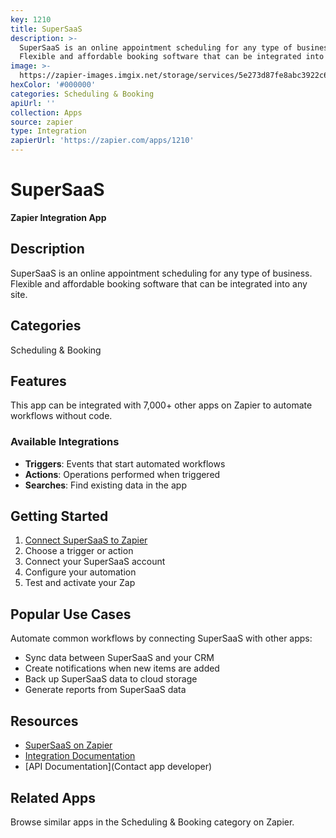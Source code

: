 ```yaml
---
key: 1210
title: SuperSaaS
description: >-
  SuperSaaS is an online appointment scheduling for any type of business.
  Flexible and affordable booking software that can be integrated into any site.
image: >-
  https://zapier-images.imgix.net/storage/services/5e273d87fe8abc3922c6a7388cfa4c81.png?auto=format%2Ccompress&ixlib=python-3.0.0&q=50
hexColor: '#000000'
categories: Scheduling & Booking
apiUrl: ''
collection: Apps
source: zapier
type: Integration
zapierUrl: 'https://zapier.com/apps/1210'
---
```

# SuperSaaS

**Zapier Integration App**

## Description

SuperSaaS is an online appointment scheduling for any type of business. Flexible and affordable booking software that can be integrated into any site.

## Categories

Scheduling & Booking

## Features

This app can be integrated with 7,000+ other apps on Zapier to automate workflows without code.

### Available Integrations

- **Triggers**: Events that start automated workflows
- **Actions**: Operations performed when triggered
- **Searches**: Find existing data in the app

## Getting Started

1. [Connect SuperSaaS to Zapier](https://zapier.com/apps/1210)
2. Choose a trigger or action
3. Connect your SuperSaaS account
4. Configure your automation
5. Test and activate your Zap

## Popular Use Cases

Automate common workflows by connecting SuperSaaS with other apps:

- Sync data between SuperSaaS and your CRM
- Create notifications when new items are added
- Back up SuperSaaS data to cloud storage
- Generate reports from SuperSaaS data

## Resources

- [SuperSaaS on Zapier](https://zapier.com/apps/1210)
- [Integration Documentation](https://zapier.com/apps/1210/integrations)
- [API Documentation](Contact app developer)

## Related Apps

Browse similar apps in the Scheduling & Booking category on Zapier.
